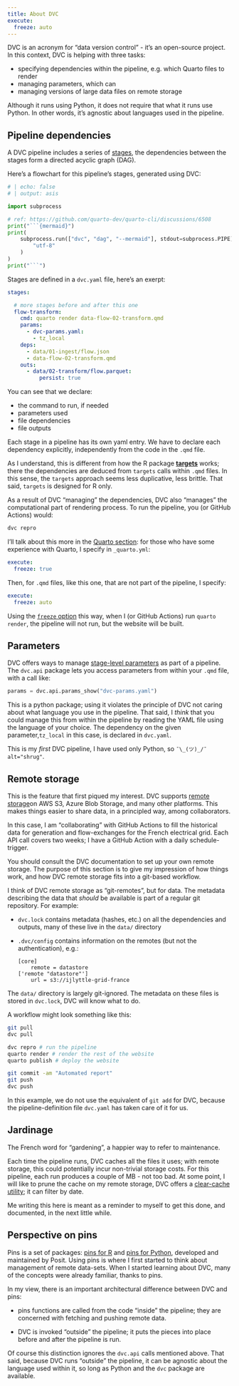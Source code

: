 ```yaml
---
title: About DVC
execute: 
  freeze: auto
---
```


DVC is an acronym for "data version control" - it's an open-source project. In this context, DVC is helping with three tasks:

-   specifying dependencies within the pipeline, e.g. which Quarto files to render
-   managing parameters, which can
-   managing versions of large data files on remote storage

Although it runs using Python, it does not require that what it runs use Python. In other words, it's agnostic about languages used in the pipeline.

## Pipeline dependencies

A DVC pipeline includes a series of [stages](https://dvc.org/doc/user-guide/project-structure/dvcyaml-files), the dependencies between the stages form a directed acyclic graph (DAG).

Here's a flowchart for this pipeline's stages, generated using DVC:

```python
# | echo: false
# | output: asis

import subprocess

# ref: https://github.com/quarto-dev/quarto-cli/discussions/6508
print("```{mermaid}")
print(
    subprocess.run(["dvc", "dag", "--mermaid"], stdout=subprocess.PIPE).stdout.decode(
        "utf-8"
    )
)
print("```")
```

Stages are defined in a `dvc.yaml` file, here's an exerpt:

``` yaml
stages:

  # more stages before and after this one
  flow-transform:
    cmd: quarto render data-flow-02-transform.qmd
    params: 
      - dvc-params.yaml:
        - tz_local
    deps:
      - data/01-ingest/flow.json
      - data-flow-02-transform.qmd
    outs: 
      - data/02-transform/flow.parquet:
          persist: true
```

You can see that we declare:

-   the command to run, if needed
-   parameters used
-   file dependencies
-   file outputs

Each stage in a pipeline has its own yaml entry. We have to declare each dependency explicitly, independently from the code in the `.qmd` file.

::: callout-note
As I understand, this is different from how the R package [**targets**](https://books.ropensci.org/targets/walkthrough.html) works; there the dependencies are deduced from `targets` calls within `.qmd` files. In this sense, the `targets` approach seems less duplicative, less brittle. That said, `targets` is designed for R only.
:::

As a result of DVC "managing" the dependencies, DVC also "manages" the computational part of rendering process. To run the pipeline, you (or GitHub Actions) would:

``` bash
dvc repro
```

::: callout-note
I'll talk about this more in the [Quarto section](about-quarto.qmd): for those who have some experience with Quarto, I specify in `_quarto.yml`:

``` yaml
execute: 
  freeze: true
```

Then, for `.qmd` files, like this one, that are not part of the pipeline, I specify:

``` yaml
execute: 
  freeze: auto
```

Using the [`freeze` option](https://quarto.org/docs/projects/code-execution.html#freeze) this way, when I (or GitHub Actions) run `quarto render`, the pipeline will not run, but the website will be built.
:::

## Parameters

DVC offers ways to manage [stage-level parameters](https://dvc.org/doc/user-guide/project-structure/dvcyaml-files#parameters) as part of a pipeline. The `dvc.api` package lets you access parameters from within your `.qmd` file, with a call like:

``` python
params = dvc.api.params_show("dvc-params.yaml")
```

This is a python package; using it violates the principle of DVC not caring about what language you use in the pipeline. That said, I *think* that you could manage this from within the pipeline by reading the YAML file using the language of your choice. The dependency on the given parameter,`tz_local` in this case, is declared in `dvc.yaml`.

This is my *first* DVC pipeline, I have used only Python, so `¯\_(ツ)_/¯ alt="shrug"`.

## Remote storage

This is the feature that first piqued my interest. DVC supports [remote storage ](https://dvc.org/doc/user-guide/data-management/remote-storage)on AWS S3, Azure Blob Storage, and many other platforms. This makes things easier to share data, in a principled way, among collaborators.

In this case, I am "collaborating" with GitHub Actions to fill the historical data for generation and flow-exchanges for the French electrical grid. Each API call covers two weeks; I have a GitHub Action with a daily schedule-trigger.

You should consult the DVC documentation to set up your own remote storage. The purpose of this section is to give my impression of how things work, and how DVC remote storage fits into a git-based workflow.

I think of DVC remote storage as "git-remotes", but for data. The metadata describing the data that *should* be available is part of a regular git repository. For example:

-   `dvc.lock` contains metadata (hashes, etc.) on all the dependencies and outputs, many of these live in the `data/` directory

-   `.dvc/config` contains information on the remotes (but not the authentication), e.g.:

    ``` gitconfig
    [core]
        remote = datastore
    ['remote "datastore"']
        url = s3://ijlyttle-grid-france
    ```

The `data/` directory is largely git-ignored. The metadata on these files is stored in `dvc.lock`, DVC will know what to do.

A workflow might look something like this:

``` bash
git pull
dvc pull

dvc repro # run the pipeline
quarto render # render the rest of the website
quarto publish # deploy the website

git commit -am "Automated report"
git push
dvc push
```

In this example, we do not use the equivalent of `git add` for DVC, because the pipeline-definition file `dvc.yaml` has taken care of it for us.

## Jardinage

The French word for "gardening", a happier way to refer to maintenance.

Each time the pipeline runs, DVC caches all the files it uses; with remote storage, this could potentially incur non-trivial storage costs. For this pipeline, each run produces a couple of MB - not too bad. At some point, I will like to prune the cache on my remote storage, DVC offers a [clear-cache utility](https://dvc.org/doc/command-reference/gc#cleaning-shared-cache-or-remote); it can filter by date.

Me writing this here is meant as a reminder to myself to get this done, and documented, in the next little while.

## Perspective on pins

Pins is a set of packages: [pins for R](https://pins.rstudio.com/) and [pins for Python](https://rstudio.github.io/pins-python/?_gl=1*mhjoml*_ga*MzY0NTAzNDEzLjE2OTI5NzgyODE.*_ga_2C0WZ1JHG0*MTY5NDM5MzA4NS43LjAuMTY5NDM5MzA4NS4wLjAuMA..), developed and maintained by Posit. Using pins is where I first started to think about management of remote data-sets. When I started learning about DVC, many of the concepts were already familiar, thanks to pins.

In my view, there is an important architectural difference between DVC and pins:

-   pins functions are called from the code "inside" the pipeline; they are concerned with fetching and pushing remote data.

-   DVC is invoked "outside" the pipeline; it puts the pieces into place before and after the pipeline is run.

Of course this distinction ignores the `dvc.api` calls mentioned above. That said, because DVC runs "outside" the pipeline, it can be agnostic about the language used within it, so long as Python and the `dvc` package are available.